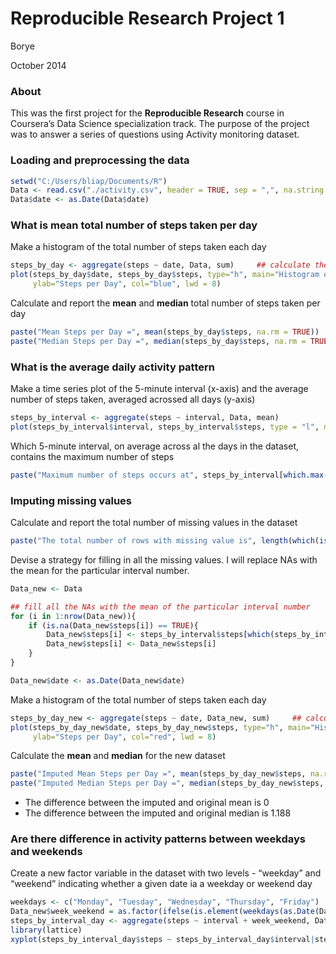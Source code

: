 Reproducible Research Project 1
===============================

Borye

October 2014

### About

This was the first project for the **Reproducible Research** course in Coursera's Data Science specialization track. The purpose of the project was to answer a series of questions using Activity monitoring dataset.

### Loading and preprocessing the data

```r
setwd("C:/Users/bliap/Documents/R")
Data <- read.csv("./activity.csv", header = TRUE, sep = ",", na.string = "NA")
Data$date <- as.Date(Data$date)
```

### What is mean total number of steps taken per day

Make a histogram of the total number of steps taken each day

```r
steps_by_day <- aggregate(steps ~ date, Data, sum)     ## calculate the every day steps
plot(steps_by_day$date, steps_by_day$steps, type="h", main="Histogram of Daily Steps", xlab="Date", 
     ylab="Steps per Day", col="blue", lwd = 8)
```

Calculate and report the **mean** and **median** total number of steps taken per day

```r
paste("Mean Steps per Day =", mean(steps_by_day$steps, na.rm = TRUE))
paste("Median Steps per Day =", median(steps_by_day$steps, na.rm = TRUE))
```

### What is the average daily activity pattern

Make a time series plot of the 5-minute interval (x-axis) and the average number of steps taken, averaged
acrossed all days (y-axis)

```r
steps_by_interval <- aggregate(steps ~ interval, Data, mean)
plot(steps_by_interval$interval, steps_by_interval$steps, type = "l", main = "Average Number of Steps per 5-minute in a day", xlab = "Time Interval", ylab = "Steps", col = "orange", lwd = 2)
```

Which 5-minute interval, on average across al the days in the dataset, contains the maximum number of steps

```r
paste("Maximum number of steps occurs at", steps_by_interval[which.max(steps_by_interval$steps), 1], "time interval")
```

### Imputing missing values

Calculate and report the total number of missing values in the dataset

```r
paste("The total number of rows with missing value is", length(which(is.na(Data$steps))))
```

Devise a strategy for filling in all the missing values. I will replace NAs with the mean for the particular interval number. 

```r
Data_new <- Data                 

## fill all the NAs with the mean of the particular interval number
for (i in 1:nrow(Data_new)){
    if (is.na(Data_new$steps[i]) == TRUE){
        Data_new$steps[i] <- steps_by_interval$steps[which(steps_by_interval$interval == Data_new$interval[i])]
        Data_new$steps[i] <- Data_new$steps[i]
    }
}

Data_new$date <- as.Date(Data_new$date)
```

Make a histogram of the total number of steps taken each day 

```r
steps_by_day_new <- aggregate(steps ~ date, Data_new, sum)     ## calculate the every day steps
plot(steps_by_day_new$date, steps_by_day_new$steps, type="h", main="Histogram of Daily Steps", xlab="Date", 
     ylab="Steps per Day", col="red", lwd = 8)
```

Calculate the **mean** and **median** for the new dataset

```r
paste("Imputed Mean Steps per Day =", mean(steps_by_day_new$steps, na.rm = TRUE))
paste("Imputed Median Steps per Day =", median(steps_by_day_new$steps, na.rm = TRUE))
```


* The difference between the imputed and original mean is 0
* The difference between the imputed and original median is 1.188

### Are there difference in activity patterns between weekdays and weekends

Create a new factor variable in the dataset with two levels - "weekday" and "weekend" indicating whether a given date ia a weekday or weekend day

```r
weekdays <- c("Monday", "Tuesday", "Wednesday", "Thursday", "Friday")
Data_new$week_weekend = as.factor(ifelse(is.element(weekdays(as.Date(Data_new$date)),weekdays), "Weekday", "Weekend"))
steps_by_interval_day <- aggregate(steps ~ interval + week_weekend, Data_new, mean)
library(lattice)
xyplot(steps_by_interval_day$steps ~ steps_by_interval_day$interval|steps_by_interval_day$week_weekend, main="Average Steps per Day by Interval",xlab="Interval", ylab="Steps",layout=c(1,2), type="l")
```